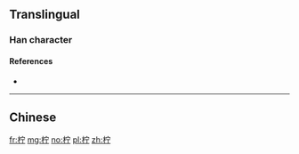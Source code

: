 {{also|檸}}
==Translingual==

===Han character===
{{Han char|rn=75|rad=木|as=05|sn=9|four=|canj=木十一弓 (DJMN)|ids=⿰[[木]][[宁]]}}

====References====
* {{Han ref|kx=0520.020|dkj=14638|dj=0908.020|hdz=21189.010|uh=67E0}}

----

==Chinese==
{{zh-see|檸}}

[[fr:柠]]
[[mg:柠]]
[[no:柠]]
[[pl:柠]]
[[zh:柠]]